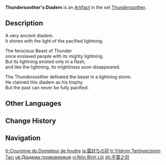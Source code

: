 {{Artifact Infobox
|image = Item Thundersoother's Diadem.png
|set   = Thundersoother
|piece = Circlet of Logos
}}
{{Description|The crown given to the Thundersoother for defeating the Beast of Thunder that had been wreaking havoc upon the land.}}
'''Thundersoother's Diadem''' is an [[Artifact]] in the set [[Thundersoother]].

==Description==
A very ancient diadem.<br>It shines with the light of the pacified lightning.

The ferocious Beast of Thunder<br>once enslaved people with its mighty lightning.<br>But its lightning existed only in a flash,<br>and like the lightning, its mightiness soon disappeared.

The Thundersoother defeated the beast in a lightning storm.<br>He claimed this diadem as his trophy.<br>But the past can never be fully pacified.

==Other Languages==
{{Other Languages
|en       = Thundersoother's Diadem
|zhs      = 平雷之冠
|zhs_rm   = Píng Léi zhī Guān
|zht      = 平雷之冠
|zht_rm   = Píng Léi zhī Guān
|zh_tl    = Thunder-Soothing Crown
|ja       = 雷討ちの冠
|ja_rm    = Kaminari-uchi no Kanmuri
|ja_tl    = Thunder-Conqueror's Crown
|ko       = 뇌전 정복자의 관
|ko_rm    = Noejeon Jeongbokja-ui Gwan
|ko_tl    = Crown of the Thunderbolts-Conqueror
|es       = Corona del Domador de Truenos
|es_tl    = Thundertamer's Crown
|fr       = Couronne du Dompteur de foudre
|fr_tl    = Crown of the Lightning Tamer
|ru       = Корона усмиряющего гром
|ru_tl    = Thundersoother's Crown
|th       = Thundersoother's Diadem
|vi       = Nón Bình Lôi
|vi_tl    = 
|de       = Krone des Donnerbändigers
|de_tl    = Crown of the Thunder Tamer
|id       = Thundersoother's Diadem
|pt       = Coroa do Domador de Raios
|pt_tl    = 
|tr       = Yıldırım Terbiyecisinin Tacı
|tr_tl    = Lightning Tamer's Crown
|it       = Diadema del Domatore di tuoni
|it_tl    = Diadem of the Thunder Tamer
}}

==Change History==
{{Change History|1.0}}

==Navigation==
{{Artifact Set Navbox|Thundersoother}}

[[fr:Couronne du Dompteur de foudre]]
[[ja:雷討ちの冠]]
[[tr:Yıldırım Terbiyecisinin Tacı]]
[[uk:Діадема громовержця]]
[[vi:Nón Bình Lôi]]
[[zh:平雷之冠]]